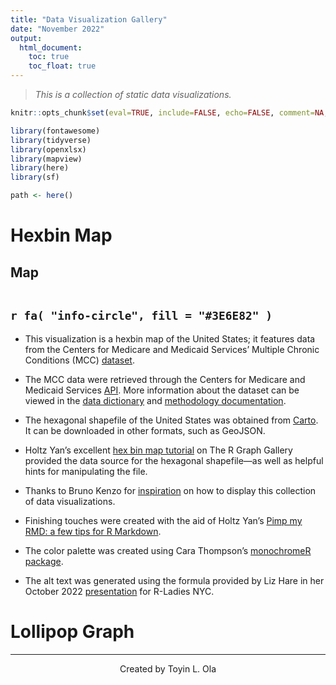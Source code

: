 ```yaml
---
title: "Data Visualization Gallery"
date: "November 2022"
output: 
  html_document:
    toc: true
    toc_float: true
---
```



> *This is a collection of static data visualizations.*


```r

knitr::opts_chunk$set(eval=TRUE, include=FALSE, echo=FALSE, comment=NA, cache=FALSE)

```

```r

library(fontawesome)
library(tidyverse)
library(openxlsx)
library(mapview)
library(here)
library(sf)

path <- here()

```

# Hexbin Map {.tabset}

## Map

```r



```


## `r fa( "info-circle", fill = "#3E6E82" )`

- This visualization is a hexbin map of the United States; it features data from the Centers for Medicare and Medicaid Services' Multiple Chronic Conditions (MCC) [dataset](https://data.cms.gov/medicare-chronic-conditions/multiple-chronic-conditions). 

- The MCC data were retrieved through the Centers for Medicare and Medicaid Services [API](https://data.cms.gov/api-docs). More information about the dataset can be viewed in the [data dictionary](https://data.cms.gov/resources/multiple-chronic-conditions-data-dictionary) and [methodology documentation](https://data.cms.gov/resources/medicare-chronic-conditions-methodology).

- The hexagonal shapefile of the United States was obtained from [Carto](https://team.carto.com/u/andrew/tables/andrew.us_states_hexgrid/public/map). It can be downloaded in other formats, such as GeoJSON.

- Holtz Yan's excellent [hex bin map tutorial](https://r-graph-gallery.com/328-hexbin-map-of-the-usa.html) on The R Graph Gallery provided the data source for the hexagonal shapefile—as well as helpful hints for manipulating the file.

- Thanks to Bruno Kenzo for [inspiration](https://github.com/KenzoBH/Visualizations) on how to display this collection of data visualizations.

- Finishing touches were created with the aid of Holtz Yan's [Pimp my RMD: a few tips for R Markdown](https://holtzy.github.io/Pimp-my-rmd/).

- The color palette was created using Cara Thompson's [monochromeR package](https://github.com/cararthompson/monochromeR).

- The alt text was generated using the formula provided by Liz Hare in her October 2022 [presentation](https://lizharedogs.github.io/RLadiesNYAltText "Click here to be directed to Liz's presentation slides.") for R-Ladies NYC.


# Lollipop Graph


<hr />
<p style="text-align: center;">Created by Toyin L. Ola</p>
<p style="text-align: center;"> <a href="https://github.com/toylyol/misc-data-viz" class="fa-solid fa-code"></a></p>